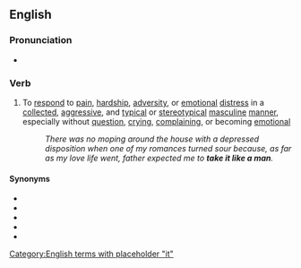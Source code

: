 {{rfd|en}}
==English==

===Pronunciation===
* {{audio|en|En-au-take it like a man.ogg|Audio (AU)}}

===Verb===
{{en-verb|[[takes]] it like a man|[[taking]] it like a man|[[took]] it like a man|[[taken]] it like a man}}

# {{lb|en|idiom}} To [[respond]] to [[pain]], [[hardship]], [[adversity]], or [[emotional]] [[distress]] in a [[collected]], [[aggressive]], and [[typical]] or [[stereotypical]] [[masculine]] [[manner]], especially without [[question]], [[crying]], [[complaining]], or becoming [[emotional]]
#: ''There was no moping around the house with a depressed disposition when one of my romances turned sour because, as far as my love life went, father expected me to '''take it like a man'''.''

====Synonyms====
* {{l|en|buck up}}
* {{l|en|deal with it}}
* {{l|en|man up}}
* {{l|en|suck it up}}
* {{l|en|take one for the team}}

[[Category:English terms with placeholder "it"]]